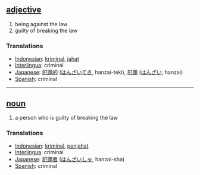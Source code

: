 == [[adjective]] ==
# being against the law
# guilty of breaking the law

=== Translations ===
*[[Indonesian]]: [[kriminal]], [[jahat]]
*[[Interlingua]]: criminal
*[[Japanese]]: [[犯罪的]] ([[はんざいてき]], hanzai-teki), [[犯罪]] ([[はんざい]], hanzai)
*[[Spanish]]: criminal

----

== [[noun]] ==
# a person who is guilty of breaking the law

=== Translations ===
*[[Indonesian]]: [[kriminal]], [[jahat|penjahat]]
*[[Interlingua]]: criminal
*[[Japanese]]: [[犯罪者]] ([[はんざいしゃ]], hanzai-sha)
*[[Spanish]]: criminal